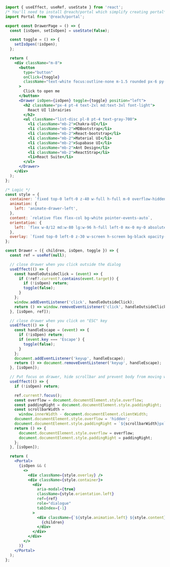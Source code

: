 ```jsx
import { useEffect, useRef, useState } from 'react';
/* You'll need to install @reach/portal which simplify creating portal*/
import Portal from '@reach/portal';

export const DrawerPage = () => {
  const [isOpen, setIsOpen] = useState(false);

  const toggle = () => {
    setIsOpen(!isOpen);
  };

  return (
    <div className="m-8">
      <button
        type="button"
        onClick={toggle}
        className="text-white focus:outline-none m-1.5 rounded px-6 py-2 font-medium bg-blue-600"
      >
        Click to open me
      </button>
      <Drawer isOpen={isOpen} toggle={toggle} position="left">
        <h2 className="px-4 pt-4 text-2xl md:text-3xl font-light">
          React UI librairies
        </h2>
        <ul className="list-disc pl-8 pt-4 text-gray-700">
          <li className="mb-2">Chakra-UI</li>
          <li className="mb-2">MDBootstrap</li>
          <li className="mb-2">React-bootstrap</li>
          <li className="mb-2">Material UI</li>
          <li className="mb-2">Supabase UI</li>
          <li className="mb-2">Ant Design</li>
          <li className="mb-2">ReactStrap</li>
          <li>React Suite</li>
        </ul>
      </Drawer>
    </div>
  );
};

/* Logic */
const style = {
  container: `fixed top-0 left-0 z-40 w-full h-full m-0 overflow-hidden`,
  animation: {
    left: 'animate-drawer-left',
  },
  content: `relative flex flex-col bg-white pointer-events-auto`,
  orientation: {
    left: `flex w-8/12 md:w-80 lg:w-96 h-full left-0 mx-0 my-0 absolute focus:outline-none `,
  },
  overlay: `fixed top-0 left-0 z-30 w-screen h-screen bg-black opacity-50`,
};

const Drawer = ({ children, isOpen, toggle }) => {
  const ref = useRef(null);

  // close drawer when you click outside the dialog
  useEffect(() => {
    const handleOutsideClick = (event) => {
      if (!ref?.current?.contains(event.target)) {
        if (!isOpen) return;
        toggle(false);
      }
    };
    window.addEventListener('click', handleOutsideClick);
    return () => window.removeEventListener('click', handleOutsideClick);
  }, [isOpen, ref]);

  // close drawer when you click on "ESC" key
  useEffect(() => {
    const handleEscape = (event) => {
      if (!isOpen) return;
      if (event.key === 'Escape') {
        toggle(false);
      }
    };
    document.addEventListener('keyup', handleEscape);
    return () => document.removeEventListener('keyup', handleEscape);
  }, [isOpen]);

  // Put focus on drawer, hide scrollbar and prevent body from moving when drawer is open
  useEffect(() => {
    if (!isOpen) return;

    ref.current?.focus();
    const overflow = document.documentElement.style.overflow;
    const paddingRight = document.documentElement.style.paddingRight;
    const scrollbarWidth =
      window.innerWidth - document.documentElement.clientWidth;
    document.documentElement.style.overflow = 'hidden';
    document.documentElement.style.paddingRight = `${scrollbarWidth}px`;
    return () => {
      document.documentElement.style.overflow = overflow;
      document.documentElement.style.paddingRight = paddingRight;
    };
  }, [isOpen]);

  return (
    <Portal>
      {isOpen && (
        <>
          <div className={style.overlay} />
          <div className={style.container}>
            <div
              aria-modal={true}
              className={style.orientation.left}
              ref={ref}
              role="dialogue"
              tabIndex={-1}
            >
              <div className={`${style.animation.left} ${style.content}`}>
                {children}
              </div>
            </div>
          </div>
        </>
      )}
    </Portal>
  );
};
```
